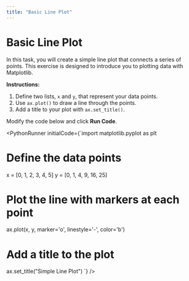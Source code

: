 ```yaml
---
title: "Basic Line Plot"
---
```


# Basic Line Plot

In this task, you will create a simple line plot that connects a series of points. This exercise is designed to introduce you to plotting data with Matplotlib.

**Instructions:**
1. Define two lists, `x` and `y`, that represent your data points.
2. Use `ax.plot()` to draw a line through the points.
3. Add a title to your plot with `ax.set_title()`.

Modify the code below and click **Run Code**.


<PythonRunner initialCode={`import matplotlib.pyplot as plt

# Define the data points
x = [0, 1, 2, 3, 4, 5]
y = [0, 1, 4, 9, 16, 25]

# Plot the line with markers at each point
ax.plot(x, y, marker='o', linestyle='-', color='b')

# Add a title to the plot
ax.set_title("Simple Line Plot")
`} />
